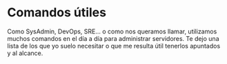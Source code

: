 # Comandos útiles

Como SysAdmin, DevOps, SRE... o como nos queramos llamar, utilizamos muchos comandos en el día a día para administrar servidores. Te dejo una lista de los que yo suelo necesitar o que me resulta útil tenerlos apuntados y al alcance.